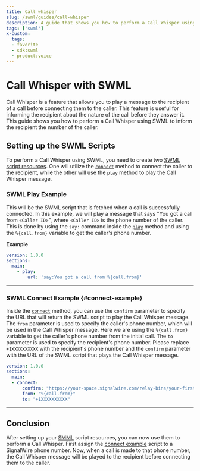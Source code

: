 ```yaml
---
title: Call whisper
slug: /swml/guides/call-whisper
description: A guide that shows you how to perform a Call Whisper using SWML.
tags: ['swml']
x-custom:
  tags:
  - favorite
  - sdk:swml
  - product:voice
---
```


# Call Whisper with SWML

Call Whisper is a feature that allows you to play a message to the recipient of a call before connecting them to the caller.
This feature is useful for informing the recipient about the nature of the call before they answer it.
This guide shows you how to perform a Call Whisper using SWML to inform the recipient the number of the caller.


## **Setting up the SWML Scripts**

To perform a Call Whisper using SWML, you need to create two 
[SWML script resources](/platform/call-fabric/resources#swml-scripts).
 One will utilize the [`connect`](/swml/methods/connect)
method to connect the caller to the recipient, while the other will use the [`play`](/swml/methods/play) method to play the Call Whisper message.

### SWML Play Example

This will be the SWML script that is fetched when a call is successfully connected.
In this example, we will play a message that says "You got a call from `<Caller ID>`",
where `<Caller ID>` is the phone number of the caller. This is done by using the `say:` command inside the
[`play`](/swml/methods/play) method and using the `%{call.from}` variable to get the caller's phone number.

**Example**

```yaml andJSON
version: 1.0.0
sections:
  main:
    - play:
        url: 'say:You got a call from %{call.from}'
```

---

### SWML Connect Example {#connect-example}

Inside the [`connect`](/swml/methods/connect) method, you can use the
`confirm` parameter to specify the URL that will return the SWML script to play the Call Whisper message.
The `from` parameter is used to specify the caller's phone number, which will be used in the Call Whisper message.
Here we are using the `%{call.from}` variable to get the caller's phone number from the initial call.
The `to` parameter is used to specify the recipient's phone number. Please replace `+1XXXXXXXXXX` with the recipient's phone number and
the `confirm` parameter with the URL of the SWML script that plays the Call Whisper message.

```yaml andJSON
version: 1.0.0
sections:
  main:
  - connect:
      confirm: "https://your-space.signalwire.com/relay-bins/your-first-bin-url-goes-here"
      from: "%{call.from}"
      to: "+1XXXXXXXXXX"
```

---

## **Conclusion**

After setting up your [SMML](/swml) script resources, you can now use them to perform a Call Whisper.
First assign the [connect example](#connect-example) script to a SignalWire phone number.
Now, when a call is made to that phone number, 
the Call Whisper message will be played to the recipient before connecting them to the caller.
